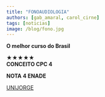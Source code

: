 ```yaml
---
title: "FONOAUDIOLOGIA"
authors: [gab_amaral, carol_cirne]
tags: [noticias]
image: /blog/fono.jpg
---
```


**O melhor curso do Brasil**

★★★★★  
**CONCEITO CPC 4**

**NOTA 4 ENADE**

[UNIJORGE](https://www.instagram.com/p/DJScbfAxO-Q/?igsh=ajVrcWp6a3FhcGNk)